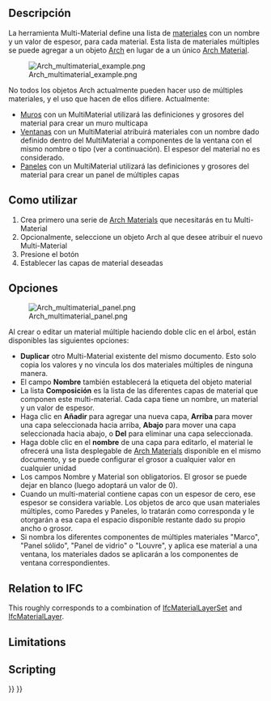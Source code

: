 <languages/>

<div class="mw-translate-fuzzy">
{{docnav/es|[[Arch_SetMaterial|Material]]|[[Arch_Schedule|Schedule]]|[[Arch_Workbench|Arch]]|IconL=Arch_SetMaterial.png |IconC=Workbench_Arch.svg |IconR=Arch_Schedule.svg}}
</div>

{{VeryImportantMessage|THIS COMMAND IS OBSOLETE<br>
It is not available in {{VersionPlus|1.0}}. Use [[BIM_Material|BIM Material]] instead.}}

<div class="mw-translate-fuzzy">
{{GuiCommand/es
|Name=Arch MultiMaterial
|Name/es=Arch MultiMaterial
|MenuLocation=Arch → Multi-Material
|Workbenches=[[Arch_Workbench/es|Arch]], [[BIM_Workbench|BIM]]
}}
</div>

<span id="Description"></span>
==Descripción==

<div class="mw-translate-fuzzy">
La herramienta Multi-Material define una lista de [[Material|materiales]] con un nombre y un valor de espesor, para cada material. Esta lista de materiales múltiples se puede agregar a un objeto [[Arch_Workbench/es|Arch]] en lugar de a un único [[Arch SetMaterial/es|Arch Material]].
</div>

[[Image:Arch multimaterial example.png]]

No todos los objetos Arch actualmente pueden hacer uso de múltiples materiales, y el uso que hacen de ellos difiere. Actualmente:

<div class="mw-translate-fuzzy">
* [[Arch Wall/es|Muros]] con un MultiMaterial utilizará las definiciones y grosores del material para crear un muro multicapa
* [[Arch Window/es|Ventanas]] con un MultiMaterial atribuirá materiales con un nombre dado definido dentro del MultiMaterial a componentes de la ventana con el mismo nombre o tipo (ver a continuación). El espesor del material no es considerado.
* [[Arch Panel/es|Paneles]] con un MultiMaterial utilizará las definiciones y grosores del material para crear un panel de múltiples capas
</div>

<span id="Usage"></span>
==Como utilizar==

<div class="mw-translate-fuzzy">
# Crea primero una serie de [[Arch SetMaterial/es|Arch Materials]] que necesitarás en tu Multi-Material
# Opcionalmente, seleccione un objeto Arch al que desee atribuir el nuevo Multi-Material
# Presione el botón {{KEY | [[Image: Arch MultiMaterial.png|16px]] [[Arch MultiMaterial/es|Multi-Material]]}}
# Establecer las capas de material deseadas
</div>

<span id="Options"></span>
==Opciones==

[[Image:Arch multimaterial panel.png]]

Al crear o editar un material múltiple haciendo doble clic en el árbol, están disponibles las siguientes opciones:

<div class="mw-translate-fuzzy">
* '''Duplicar''' otro Multi-Material existente del mismo documento. Esto solo copia los valores y no vincula los dos materiales múltiples de ninguna manera.
* El campo '''Nombre''' también establecerá la etiqueta del objeto material
* La lista '''Composición''' es la lista de las diferentes capas de material que componen este multi-material. Cada capa tiene un nombre, un material y un valor de espesor.
* Haga clic en '''Añadir''' para agregar una nueva capa, '''Arriba''' para mover una capa seleccionada hacia arriba, '''Abajo''' para mover una capa seleccionada hacia abajo, o '''Del''' para eliminar una capa seleccionada.
* Haga doble clic en el '''nombre''' de una capa para editarlo, el material le ofrecerá una lista desplegable de [[Arch SetMaterial/es|Arch Materials]] disponible en el mismo documento, y se puede configurar el grosor a cualquier valor en cualquier unidad
* Los campos Nombre y Material son obligatorios. El grosor se puede dejar en blanco (luego adoptará un valor de 0).
* Cuando un multi-material contiene capas con un espesor de cero, ese espesor se considera variable. Los objetos de arco que usan materiales múltiples, como Paredes y Paneles, lo tratarán como corresponda y le otorgarán a esa capa el espacio disponible restante dado su propio ancho o grosor.
* Si nombra los diferentes componentes de múltiples materiales "Marco", "Panel sólido", "Panel de vidrio" o "Louvre", y aplica ese material a una ventana, los materiales dados se aplicarán a los componentes de ventana correspondientes.
</div>

== Relation to IFC ==

This roughly corresponds to a combination of [https://standards.buildingsmart.org/IFC/DEV/IFC4_2/FINAL/HTML/link/ifcmateriallayerset.htm IfcMaterialLayerSet] and [https://standards.buildingsmart.org/IFC/DEV/IFC4_2/FINAL/HTML/link/ifcmateriallayer.htm IfcMaterialLayer].

==Limitations==

==Scripting==


<div class="mw-translate-fuzzy">
{{docnav/es|[[Arch_SetMaterial|Material]]|[[Arch_Schedule|Schedule]]|[[Arch_Workbench|Arch]]|IconL=Arch_SetMaterial.png |IconC=Workbench_Arch.svg |IconR=Arch_Schedule.svg}}
</div>

{{BIM_Tools_navi{{#translation:}}}}
{{Userdocnavi{{#translation:}}}}